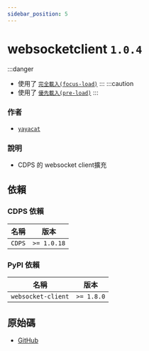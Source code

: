 ```yaml
---
sidebar_position: 5
---
```


# websocketclient `1.0.4`
:::danger
- 使用了 [`完全載入(focus-load)`](../more/focus-load.mdx)
:::
:::caution
- 使用了 [`優先載入(pre-load)`](../more/pre-load.mdx)
:::
### 作者
- [`yayacat`](https://github.com/yayacat)
### 說明
- CDPS 的 websocket client擴充
## 依賴
### CDPS 依賴
| 名稱 | 版本 |
| --------- | ---------- |
| `CDPS`|  `>= 1.0.18`  |
### PyPI 依賴
| 名稱 | 版本 |
| --------- | ---------- |
| `websocket-client`|  `>= 1.8.0`  |
## 原始碼
- [GitHub](https://github.com/ExpTechTW/CDPS-websocketclient)